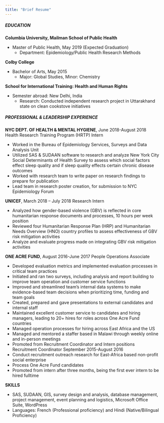 ```yaml
---
title: "Brief Resume"
---
```



##### EDUCATION

**Columbia University, Mailman School of Public Health**

* Master of Public Health, May 2019 (Expected Graduation) 
    + Department: Epidemiology/Public Health Research Methods

**Colby College**

* Bachelor of Arts, May 2015
    + Major: Global Studies, Minor: Chemistry      		  		                              

**School for International Training: Health and Human Rights** 

* Semester abroad: New Delhi, India              
    + Research: Conducted independent research project in Uttarakhand state on clean cookstove initiatives 



##### PROFESSIONAL & LEADERSHIP EXPERIENCE

**NYC DEPT. OF HEALTH & MENTAL HYGIENE**, June 2018-August 2018
Health Research Training Program (HRTP) Intern

* Worked in the Bureau of Epidemiology Services, Surveys and Data Analysis Unit
*	Utilized SAS & SUDAAN software to research and analyze New York City Social Determinants of Health Survey to assess which social factors effect sleep quality and if sleep quality effects certain chronic disease outcomes
*	Worked with research team to write paper on research findings to prepare for publication
*	Lead team in research poster creation, for submission to NYC Epidemiology Forum

**UNICEF**, March 2018 – July 2018
Research Intern

*	Analyzed how gender-based violence (GBV) is reflected in core humanitarian response documents and processes, 10 hours per week position
*	Reviewed four Humanitarian Response Plan (HRP) and Humanitarian Needs Overview (HNO) country profiles to assess effectiveness of GBV risk mitigation activities 
*	Analyze and evaluate progress made on integrating GBV risk mitigation activities

**ONE ACRE FUND**, August 2016-June 2017
People Operations Associate 	

*	Developed evaluation metrics and implemented evaluation processes in critical team practices 
*	Initiated and ran two surveys, including analysis and report building to improve team operation and  customer service functions
*	Improved and streamlined team’s internal data systems to make evidence-based team decisions when prioritizing time, funding and team goals
*	Created, prepared and gave presentations to external candidates and internal staff 
*	Maintained excellent customer service to candidates and hiring managers, leading to 20+ hires for roles across One Acre Fund countries
*	Managed operation processes for hiring across East Africa and the US
*	Managed and mentored a staffer based in Malawi through weekly online and in-person meetings 
*	Promoted from Recruitment Coordinator and Intern positions 
Recruitment Coordinator      	   			       	       		    September 2015-August 2016
*	Conduct recruitment outreach research for East-Africa based non-profit social enterprise
*	Process One Acre Fund candidates 
*	Promoted from intern after three months, being the first ever intern to be hired fulltime 



**SKILLS**

*	SAS, SUDAAN, GIS, survey design and analysis, database management, project management, event planning and logistics, Microsoft Office Suite, WordPress
* Languages: French (Professional proficiency) and Hindi (Native/Bilingual Proficiency) 
